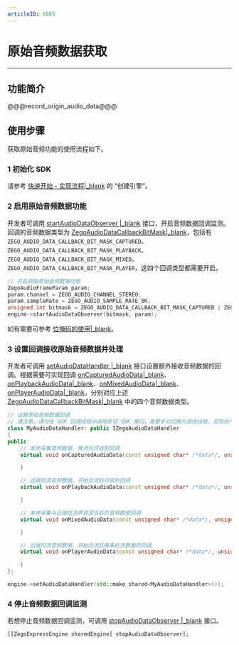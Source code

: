 ```yaml
---
articleID: 6885
---
```

# 原始音频数据获取

- - -

## 功能简介

@@@record_origin_audio_data@@@

## 使用步骤

获取原始音频功能的使用流程如下。

### 1 初始化 SDK

请参考 [快速开始 - 实现流程\|_blank](!Integration/Solution_Implementation#CreateEngine) 的 “创建引擎”。

### 2 启用原始音频数据功能

开发者可调用 [startAudioDataObserver \|_blank](@startAudioDataObserver) 接口，开启音频数据回调监测。回调的音频数据类型为 [ZegoAudioDataCallbackBitMask\|_blank](@-ZegoAudioDataCallbackBitMask)，包括有 `ZEGO_AUDIO_DATA_CALLBACK_BIT_MASK_CAPTURED`、`ZEGO_AUDIO_DATA_CALLBACK_BIT_MASK_PLAYBACK`、`ZEGO_AUDIO_DATA_CALLBACK_BIT_MASK_MIXED`、`ZEGO_AUDIO_DATA_CALLBACK_BIT_MASK_PLAYER`，这四个回调类型都需要开启。	 

```C++
// 开启获取原始音频数据功能
ZegoAudioFrameParam param;
param.channel = ZEGO_AUDIO_CHANNEL_STEREO;
param.sampleRate = ZEGO_AUDIO_SAMPLE_RATE_8K;
unsigned int bitmask = ZEGO_AUDIO_DATA_CALLBACK_BIT_MASK_CAPTURED | ZEGO_AUDIO_DATA_CALLBACK_BIT_MASK_PLAYBACK | ZEGO_AUDIO_DATA_CALLBACK_BIT_MASK_MIXED | ZEGO_AUDIO_DATA_CALLBACK_BIT_MASK_PLAYER;
engine->startAudioDataObserver(bitmask, param);
```

<div class="mk-hint">

如有需要可参考 [位掩码的使用\|_blank](#8665)。
</div>

### 3 设置回调接收原始音频数据并处理

开发者可调用 [setAudioDataHandler \|_blank](@setAudioDataHandler) 接口设置额外接收音频数据的回调。根据需要可实现回调 [onCapturedAudioData\|_blank](@onCapturedAudioData)、[onPlaybackAudioData\|_blank](@onPlaybackAudioData)、[onMixedAudioData\|_blank](@onMixedAudioData)、[onPlayerAudioData\|_blank](@onPlayerAudioData)，分别对应上述 [ZegoAudioDataCallbackBitMask\|_blank](@-ZegoAudioDataCallbackBitMask) 中的四个音频数据类型。

```C++
// 设置原始音频数据回调
// 请注意，请勿在 SDK 回调线程中调用任何 SDK 接口，需要手动切换为其他线程，否则会产生死锁
class MyAudioDataHandler: public IZegoAudioDataHandler
{
public:
    // 本地采集音频数据，推流后可收到回调 
    virtual void onCapturedAudioData(const unsigned char* /*data*/, unsigned int /*dataLength*/, ZegoAudioFrameParam /*param*/) {

    }

    // 远端拉流音频数据，开始拉流后可收到回调 
    virtual void onPlaybackAudioData(const unsigned char* /*data*/, unsigned int /*dataLength*/, ZegoAudioFrameParam /*param*/) {

    }

    // 本地采集与远端拉流声音混合后的音频数据回调 
    virtual void onMixedAudioData(const unsigned char* /*data*/, unsigned int /*dataLength*/, ZegoAudioFrameParam /*param*/) {

    }

    // 远端拉流音频数据，开始拉流后每条拉流数据的回调 
    virtual void onPlayerAudioData(const unsigned char* /*data*/, unsigned int /*dataLength*/, ZegoAudioFrameParam /*param*/, const std::string& /*streamID*/) {

    }
};

engine->setAudioDataHandler(std::make_shared<MyAudioDataHandler>());
```

### 4 停止音频数据回调监测

若想停止音频数据回调监测，可调用 [stopAudioDataObserver \|_blank](@stopAudioDataObserver) 接口。

 ```objc
[[ZegoExpressEngine sharedEngine] stopAudioDataObserver];
```
